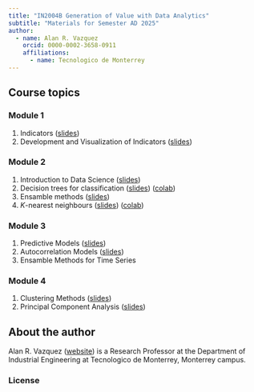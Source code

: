 ```yaml
---
title: "IN2004B Generation of Value with Data Analytics"
subtitle: "Materials for Semester AD 2025"
author: 
  - name: Alan R. Vazquez
    orcid: 0000-0002-3658-0911
    affiliations:
      - name: Tecnologico de Monterrey
---
```


## Course topics

### Module 1

1.  Indicators ([slides](/Module1/Indicators.slides.html))
2.  Development and Visualization of Indicators ([slides](/Module1/BSC.slides.html))

### Module 2

1.  Introduction to Data Science ([slides](/Module2/IntrotoDataScience.slides.html)) 
2.  Decision trees for classification ([slides](/Module2/Classification.slides.html)) ([colab](https://drive.google.com/file/d/1iqtGTsLj0qL_zWwdkyrMsKltqOjvM496/view?usp=sharing))
3.  Ensamble methods ([slides](/Module2/EnsembleMethods.slides.html))
4.  *K*-nearest neighbours ([slides](/Module2/KNearestNeighbours.slides.html)) ([colab](https://drive.google.com/file/d/1ItiD4OZrk46WSBHhh_d0va7F-5lY6f25/view?usp=sharing))

### Module 3

1.  Predictive Models ([slides](/Module3/PredictiveModels.slides.html))
2.  Autocorrelation Models ([slides](/Module3/Autocorrelation.slides.html))
3.  Ensamble Methods for Time Series

### Module 4

1.  Clustering Methods ([slides](/Module4/Clustering.slides.html))
2.  Principal Component Analysis ([slides](/Module4/PCA.slides.html))

## About the author

Alan R. Vazquez ([website](https://alanrvazquez.netlify.app/)) is a Research Professor at the Department of Industrial Engineering at Tecnologico de Monterrey, Monterrey campus.

### License
